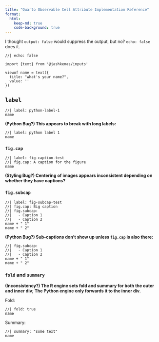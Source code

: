 ```yaml
---
title: "Quarto Observable Cell Attribute Implementation Reference"
format:
  html:
    keep-md: true
    code-background: true
---
```


I thought `output: false` would suppress the output, but no? `echo: false` does it.

```observable
//| echo: false

import {text} from '@jashkenas/inputs'

viewof name = text({
  title: "what's your name?",
  value: ''
})
```

## `label`

```observable
//| label: python-label-1
name
```

**(Python Bug?) This appears to break with long labels:**

```observable
//| label: python label 1
name
```

### `fig.cap`

```observable
//| label: fig-caption-test
//| fig.cap: A caption for the figure
name
```

**(Styling Bug?) Centering of images appears inconsistent depending on whether they have captions?**

### `fig.subcap`

```observable
//| label: fig-subcap-test
//| fig.cap: Big caption
//| fig.subcap: 
//|   - Caption 1
//|   - Caption 2
name + " 1"
name + " 2"
```

**(Python Bug?) Sub-captions don't show up unless `fig.cap` is also there:**

```observable
//| fig.subcap: 
//|   - Caption 1
//|   - Caption 2
name + " 1"
name + " 2"
```

### `fold` and `summary`

**(Inconsistency?) The R engine sets fold and summary for both the outer and inner div; The Python engine only forwards it to the inner div.**

Fold:

```observable
//| fold: true
name
```

Summary:

```observable
//| summary: "some text"
name
```
